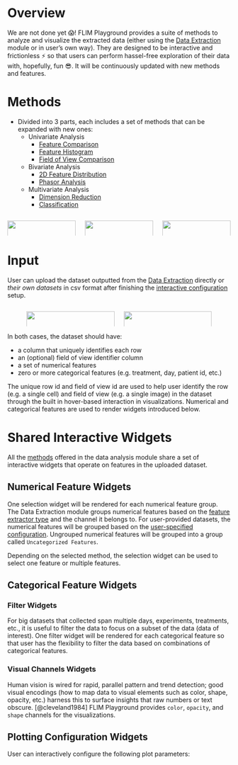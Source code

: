 # Overview
We are not done yet 😱! FLIM Playground provides a suite of methods to analyze and visualize the extracted data (either using the [Data Extraction](data_extraction.qmd) module or in user's own way). They are designed to be interactive and frictionless ⚡ so that users can perform hassel-free exploration of their data with, hopefully, fun 😎. It will be continuously updated with new methods and features. 

# Methods
- Divided into 3 parts, each includes a set of methods that can be expanded with new ones: 
    - Univariate Analysis
        - [Feature Comparison](feature_comparison.qmd)
        - [Feature Histogram](feature_histogram.qmd)
        - [Field of View Comparison](fov_comparison.qmd)
    - Bivariate Analysis
        - [2D Feature Distribution](feature_distribution.qmd)
        - [Phasor Analysis](phasor_analysis.qmd)
    - Multivariate Analysis
        - [Dimension Reduction](dimension_reduction.qmd)
        - [Classification](classification.qmd)

::: {.columns}
::: {.column width="33%"}
![](analysis_ui_shots/method_selection_uni.png){width=100%}
:::
::: {.column width="33%"}
![](analysis_ui_shots/method_selection_bi.png){width=100%}
:::
::: {.column width="33%"}
![](analysis_ui_shots/method_selection_mul.png){width=100%}
:::
:::

# Input
User can upload the dataset outputted from the [Data Extraction](data_extraction.qmd) directly or *their own datasets* in csv format after finishing the [interactive configuration](data_anlaysis_config.qmd) setup. 

::: {.columns}
::: {.column width="5%"}
:::
::: {.column width="45%"}
![](analysis_ui_shots/data_extraction_check.png){width=100%}
:::
::: {.column width="45%"}
![](analysis_ui_shots/data_extraction_uncheck.png){width=100%}
:::
::: {.column width="5%"}
:::
:::

In both cases, the dataset should have:

- a column that uniquely identifies each row
- an (optional) field of view identifier column  
- a set of numerical features
- zero or more categorical features (e.g. treatment, day, patient id, etc.)

The unique row id and field of view id are used to help user identify the row (e.g. a single cell) and field of view (e.g. a single image) in the dataset through the built in hover-based interaction in visualizations. Numerical and categorical features are used to render widgets introduced below. 

# Shared Interactive Widgets
All the [methods](#methods) offered in the data analysis module share a set of interactive widgets that operate on features in the uploaded dataset. 

## Numerical Feature Widgets 
One selection widget will be rendered for each numerical feature group. The Data Extraction module groups numerical features based on the [feature extractor type](data_extraction.qmd#feature-extractor) and the channel it belongs to. For user-provided datasets, the numerical features will be grouped based on the [user-specified configuration](data_anlaysis_config.qmd). Ungrouped numerical features will be grouped into a group called `Uncategorized Features`.

Depending on the selected method, the selection widget can be used to select one feature or multiple features. 


## Categorical Feature Widgets

### Filter Widgets
For big datasets that collected span multiple days, experiments, treatments, etc., it is useful to filter the data to focus on a subset of the data (data of interest). One filter widget will be rendered for each categorical feature so that user has the flexibility to filter the data based on combinations of categorical features. 

### Visual Channels Widgets
Human vision is wired for rapid, parallel pattern and trend detection; good visual encodings (how to map data to visual elements such as color, shape, opacity, etc.) harness this to surface insights that raw numbers or text obscure. [@cleveland1984] FLIM Playground provides `color`, `opacity`, and `shape` channels for the visualizations. 

## Plotting Configuration Widgets
User can interactively configure the following plot parameters: 
